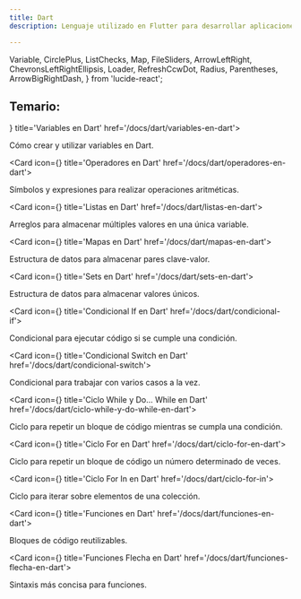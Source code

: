 ```yaml
---
title: Dart
description: Lenguaje utilizado en Flutter para desarrollar aplicaciones móviles.

---
```


  Variable,
  CirclePlus,
  ListChecks,
  Map,
  FileSliders,
  ArrowLeftRight,
  ChevronsLeftRightEllipsis,
  Loader,
  RefreshCcwDot,
  Radius,
  Parentheses,
  ArrowBigRightDash,
} from 'lucide-react';

## Temario:

<Cards>
  <Card icon={<Variable />} title='Variables en Dart' href='/docs/dart/variables-en-dart'>
    <p>Cómo crear y utilizar variables en Dart.</p>
  </Card>

  <Card icon={<CirclePlus />} title='Operadores en Dart' href='/docs/dart/operadores-en-dart'>
    <p>Símbolos y expresiones para realizar operaciones aritméticas.</p>
  </Card>

  <Card icon={<ListChecks />} title='Listas en Dart' href='/docs/dart/listas-en-dart'>
    <p>Arreglos para almacenar múltiples valores en una única variable.</p>
  </Card>

  <Card icon={<Map />} title='Mapas en Dart' href='/docs/dart/mapas-en-dart'>
    <p>Estructura de datos para almacenar pares clave-valor.</p>
  </Card>

  <Card icon={<FileSliders />} title='Sets en Dart' href='/docs/dart/sets-en-dart'>
    <p>Estructura de datos para almacenar valores únicos.</p>
  </Card>

  <Card icon={<ArrowLeftRight />} title='Condicional If en Dart' href='/docs/dart/condicional-if'>
    <p>Condicional para ejecutar código si se cumple una condición.</p>
  </Card>

  <Card icon={<ChevronsLeftRightEllipsis />} title='Condicional Switch en Dart' href='/docs/dart/condicional-switch'>
    <p>Condicional para trabajar con varios casos a la vez.</p>
  </Card>

  <Card icon={<Loader />} title='Ciclo While y Do... While en Dart' href='/docs/dart/ciclo-while-y-do-while-en-dart'>
    <p>Ciclo para repetir un bloque de código mientras se cumpla una condición.</p>
  </Card>

  <Card icon={<RefreshCcwDot />} title='Ciclo For en Dart' href='/docs/dart/ciclo-for-en-dart'>
    <p>Ciclo para repetir un bloque de código un número determinado de veces.</p>
  </Card>

  <Card icon={<Radius />} title='Ciclo For In en Dart' href='/docs/dart/ciclo-for-in'>
    <p>Ciclo para iterar sobre elementos de una colección.</p>
  </Card>

  <Card icon={<Parentheses />} title='Funciones en Dart' href='/docs/dart/funciones-en-dart'>
    <p>Bloques de código reutilizables.</p>
  </Card>

  <Card icon={<ArrowBigRightDash />} title='Funciones Flecha en Dart' href='/docs/dart/funciones-flecha-en-dart'>
    <p>Sintaxis más concisa para funciones.</p>
  </Card>
  
</Cards>
